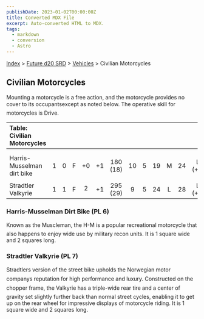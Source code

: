 ```yaml
---
publishDate: 2023-01-02T00:00:00Z
title: Converted MDX File
excerpt: Auto-converted HTML to MDX.
tags:
  - markdown
  - conversion
  - Astro
---
```






[Index](-index) > [Future d20 SRD](future-d20-srd-index) > [Vehicles](future-d20-srd-vehicles-index) > Civilian Motorcycles




## Civilian Motorcycles


Mounting a motorcycle is a free action, and the motorcycle provides no cover to its occupantsexcept as noted below. The operative skill for motorcycles is Drive.


| Table: Civilian Motorcycles |  |  |  |  |  |  |  |  |  |  |  |  |
| :----------------------------- | :--: | :--: | :--: | :--: | :--: | :--: | :--: | :--: | :--: | :--: | :--: | --: |
|  |  |  |  |  |  |  |  |  |  |  |  |  |
|  |  |  |  |  |  |  |  |  |  |  |  |  |
| Harris-Musselman dirt bike | 1 | 0 | F | +0 | +1 | 180 (18) | 10 | 5 | 19 | M | 24 | Lic (+1) |
|  |  |  |  |  |  |  |  |  |  |  |  |  |
| Stradtler Valkyrie | 1 | 1 | F | 2 | +1 | 295 (29) | 9 | 5 | 24 | L | 28 | Lic (+1) |



### Harris-Musselman Dirt Bike (PL 6)


Known as the Muscleman, the H-M is a popular recreational motorcycle that also happens to enjoy wide use by military recon units. It is 1 square wide and 2 squares long.


### Stradtler Valkyrie (PL 7)


Stradtlers version of the street bike upholds the Norwegian motor companys reputation for high performance and luxury. Constructed on the chopper frame, the Valkyrie has a triple-wide rear tire and a center of gravity set slightly further back than normal street cycles, enabling it to get up on the rear wheel for impressive displays of motorcycle riding. It is 1 square wide and 2 squares long.



